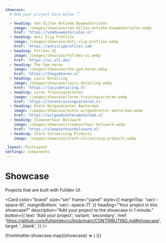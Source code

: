 ```yaml
---
showcase:
  # Add your project here below 👇

  - heading: Van Dillen Antieke Bouwmaterialen
    image: /images/showcase/van-dillen-antieke-bouwmaterialen.webp
    href: 'https://vdabouwmaterialen.nl'
  - heading: Anti Slip Profiles
    image: /images/showcase/anti-slip-profiles.webp
    href: 'https://antislipprofiles.com'
  - heading: Fulldev UI
    image: /images/showcase/fulldev-ui.webp
    href: 'https://ui.ull.dev'
  - heading: The Gym Haren
    image: /images/showcase/the-gym-haren.webp
    href: 'https://thegymharen.nl'
  - heading: Lavis Detailing
    image: /images/showcase/lavis-detailing.webp
    href: 'https://lavisdetailing.nl'
  - heading: Leren Trainingsacteren
    image: /images/showcase/leren-trainingsacteren.webp
    href: 'https://lerentrainingsacteren.nl'
  - heading: Miele Witgoedcenter Amsterdam
    image: /images/showcase/miele-witgoedcenter-amsterdam.webp
    href: 'https://witgoedcenteramsterdam.nl'
  - heading: Sloepverhuur Bolsward
    image: /images/showcase/sloepverhuur-bolsward.webp
    href: 'https://sloepverhuurbolsward.nl'
  - heading: Stark Vulcanising Products
    image: /images/showcase/stark-vulcanising-products.webp

_layout: PostLayout
settings: components
---
```



# Showcase

Projects that are built with Fulldev UI.

<Card
  color="brand"
  size="sm"
  frame="panel"
  style={{ marginTop: 'var(--space-6)', marginBottom: 'var(--space-7)' }}
  heading="Your project in this showcase?"
  description="Add your project to the showcase in 1 minute."
  button={{
    text: 'Add your project',
    variant: 'secondary',
    href: 'https://github.com/fulldotdev/ui/blob/main/CONTRIBUTING.md#showcase',
    target: '_blank',
  }}
/>

<Masonry>
  {frontmatter.showcase.map((showcase) => (
    <Card frame="panel" position="inset" {...showcase} target="_blank" />
  ))}
</Masonry>

